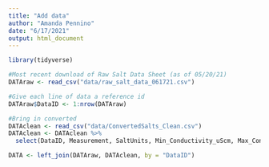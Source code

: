```yaml
---
title: "Add data"
author: "Amanda Pennino"
date: "6/17/2021"
output: html_document
---
```


```r
library(tidyverse)

```

```r
#Most recent download of Raw Salt Data Sheet (as of 05/20/21)
DATAraw <- read_csv("data/raw_salt_data_061721.csv") 

#Give each line of data a reference id
DATAraw$DataID <- 1:nrow(DATAraw)

#Bring in converted
DATAclean <- read_csv("data/ConvertedSalts_Clean.csv") 
DATAclean <- DATAclean %>% 
  select(DataID, Measurement, SaltUnits, Min_Conductivity_uScm, Max_Conductivity_uScm, Min_Concentration_ppm, Maximum_concentration_original)

DATA <- left_join(DATAraw, DATAclean, by = "DataID")

```





